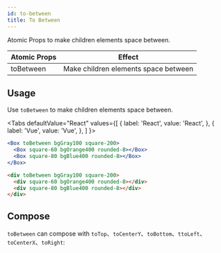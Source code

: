 ```yaml
---
id: to-between
title: To Between
---
```



Atomic Props to make children elements space between.

| Atomic Props | Effect                               |
| ------------ | ------------------------------------ |
| toBetween    | Make children elements space between |

## Usage

Use `toBetween` to make children elements space between.

<Tabs
defaultValue="React"
values={[
{ label: 'React', value: 'React', },
{ label: 'Vue', value: 'Vue', },
]
}>
<TabItem value="React">

```jsx live
<Box toBetween bgGray100 square-200>
  <Box square-60 bgOrange400 rounded-8></Box>
  <Box square-80 bgBlue400 rounded-8></Box>
</Box>
```

</TabItem>
<TabItem value="Vue">

```html
<div toBetween bgGray100 square-200>
  <div square-60 bgOrange400 rounded-8></div>
  <div square-80 bgBlue400 rounded-8></div>
</div>
```

</TabItem>
</Tabs>

## Compose

`toBetween` can compose with `toTop`、`toCenterY`、`toBottom`、`ttoLeft`、`toCenterX`、`toRight`:

<Layout9 />
